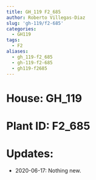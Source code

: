 ```yaml
---
title: GH_119 F2_685
author: Roberto Villegas-Diaz
slug: 'gh-119/f2-685'
categories:
  - GH119
tags:
  - F2
aliases:
  - gh_119-f2_685
  - gh-119-f2-685
  - gh119-f2685
---
```


# **House**: GH_119
# **Plant ID**: F2_685
# **Updates**: 
 - 2020-06-17: Nothing new.
